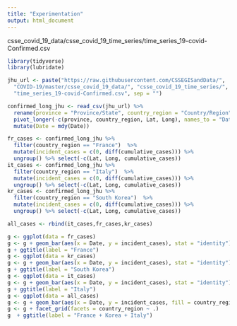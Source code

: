```yaml
---
title: "Experimentation"
output: html_document
---
```



csse_covid_19_data/csse_covid_19_time_series/time_series_19-covid-Confirmed.csv

```r
library(tidyverse)
library(lubridate)
```





```r
jhu_url <- paste("https://raw.githubusercontent.com/CSSEGISandData/", 
  "COVID-19/master/csse_covid_19_data/", "csse_covid_19_time_series/", 
  "time_series_19-covid-Confirmed.csv", sep = "")

confirmed_long_jhu <- read_csv(jhu_url) %>%
  rename(province = "Province/State", country_region = "Country/Region") %>%
  pivot_longer(-c(province, country_region, Lat, Long), names_to = "Date", values_to = "cumulative_cases") %>%
  mutate(Date = mdy(Date))

fr_cases <- confirmed_long_jhu %>%
  filter(country_region == "France")  %>% 
  mutate(incident_cases = c(0, diff(cumulative_cases))) %>% 
  ungroup() %>% select(-c(Lat, Long, cumulative_cases)) 
it_cases <- confirmed_long_jhu %>%
  filter(country_region == "Italy")  %>% 
  mutate(incident_cases = c(0, diff(cumulative_cases))) %>% 
  ungroup() %>% select(-c(Lat, Long, cumulative_cases)) 
kr_cases <- confirmed_long_jhu %>%
  filter(country_region == "South Korea")  %>% 
  mutate(incident_cases = c(0, diff(cumulative_cases))) %>% 
  ungroup() %>% select(-c(Lat, Long, cumulative_cases)) 

all_cases <- rbind(it_cases,fr_cases,kr_cases)

```





```r
g <- ggplot(data = fr_cases)
g <- g + geom_bar(aes(x = Date, y = incident_cases), stat = "identity")
g + ggtitle(label = "France")
g <- ggplot(data = kr_cases)
g <- g + geom_bar(aes(x = Date, y = incident_cases), stat = "identity")
g + ggtitle(label = "South Korea")
g <- ggplot(data = it_cases)
g <- g + geom_bar(aes(x = Date, y = incident_cases), stat = "identity")
g + ggtitle(label = "Italy")
g <- ggplot(data = all_cases)
g <- g + geom_bar(aes(x = Date, y = incident_cases, fill = country_region), stat = "identity")
g <- g + facet_grid(facets = country_region ~ .)
g  + ggtitle(label = "France + Korea + Italy")

```

